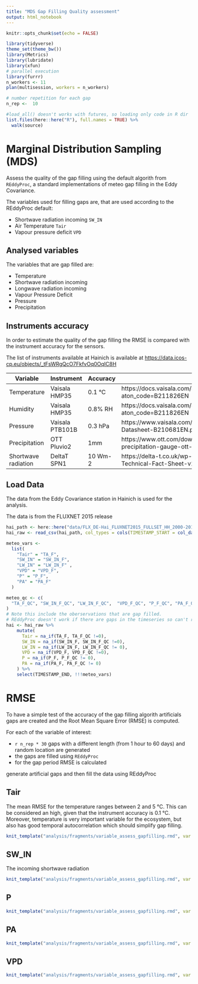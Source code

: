 ```yaml
---
title: "MDS Gap Filling Quality assessment"
output: html_notebook
---
```

```r
knitr::opts_chunk$set(echo = FALSE)
```
```r
library(tidyverse)
theme_set(theme_bw())
library(Metrics)
library(lubridate)
library(xfun)
# parallel execution
library(furrr)
n_workers <- 11
plan(multisession, workers = n_workers)

# number repetition for each gap
n_rep <-  10

#load_all() doesn't works with futures, so loading only code in R dir
list.files(here::here("R"), full.names = TRUE) %>%
  walk(source)
```

# Marginal Distribution Sampling (MDS)

Assess the quality of the gap filling using the default algorith from `REddyProc`, a standard implementations of meteo gap filling in the Eddy Covariance.

The variables used for filling gaps are, that are used according to the REddyProc default:

- Shortwave radiation incoming `SW_IN`
- Air Temperature `Tair`
- Vapour pressure deficit `VPD`

## Analysed variables

The variables that are gap filled are:

- Temperature
- Shortwave radiation incoming
- Longwave radiation incoming
- Vapour Pressure Deficit
- Pressure
- Precipitation


## Instruments accuracy

In order to estimate the quality of the gap filling the RMSE is compared with the instrument accuracy for the sensors.

The list of instruments available at Hainich is available at [https://data.icos-cp.eu/objects/_tFsWRgQcO7FkfvOq0OqIC8H](https://data.icos-cp.eu/objects/_tFsWRgQcO7FkfvOq0OqIC8H)

| Variable            | Instrument      | Accuracy | Reference                                                                                  |
|---------------------|-----------------|----------|--------------------------------------------------------------------------------------------|
| Temperature         | Vaisala HMP35   | 0.1 °C   | https://docs.vaisala.com/access/sources/ud/document?aton_code=B211826EN                    |
| Humidity            | Vaisala HMP35   | 0.8% RH  | https://docs.vaisala.com/access/sources/ud/document?aton_code=B211826EN                    |
| Pressure            | Vaisala PTB101B | 0.3 hPa  | https://www.vaisala.com/sites/default/files/documents/PTB110-Datasheet-B210681EN.pdf       |
| Precipitation       | OTT Pluvio2     | 1mm      | https://www.ott.com/download/leaflet-compact-weighing-precipitation-gauge-ott-pluvio2-s-1/ |
| Shortwave radiation | DeltaT SPN1     | 10 Wm-2  | https://delta-t.co.uk/wp-content/uploads/2016/10/SPN1-Technical-Fact-Sheet-v1.2_d_web.pdf  |


## Load Data

The data from the Eddy Covariance station in Hainich is used for the analysis.

The data is from the FLUXNET 2015 release

```r
hai_path <- here::here("data/FLX_DE-Hai_FLUXNET2015_FULLSET_HH_2000-2012_1-4.csv")
hai_raw <- read_csv(hai_path, col_types = cols(TIMESTAMP_START = col_datetime(format="%Y%m%d%H%M"), TIMESTAMP_END = col_datetime(format="%Y%m%d%H%M")), na = c("-9999", "-9999.99"))
```
```r
meteo_vars <-
  list(
    "Tair" = "TA_F",
    "SW_IN" = "SW_IN_F",
    "LW_IN" = "LW_IN_F" ,
    "VPD" = "VPD_F",
    "P" = "P_F",
    "PA" = "PA_F"
  )

meteo_qc <- c(
  "TA_F_QC", "SW_IN_F_QC", "LW_IN_F_QC",  "VPD_F_QC", "P_F_QC", "PA_F_QC"
)
# Note this include the oberservations that are gap filled.
# REddyProc doesn't work if there are gaps in the timeseries so can't remove them from the dataset
hai <- hai_raw %>%
    mutate(
      Tair = na_if(TA_F, TA_F_QC !=0),
      SW_IN = na_if(SW_IN_F, SW_IN_F_QC !=0),
      LW_IN = na_if(LW_IN_F, LW_IN_F_QC != 0),
      VPD = na_if(VPD_F, VPD_F_QC !=0),
      P = na_if(P_F, P_F_QC != 0),
      PA = na_if(PA_F, PA_F_QC != 0)
    ) %>%
    select(TIMESTAMP_END, !!!meteo_vars)
```

# RMSE

To have a simple test of the accuracy of the gap filling algorith artificials gaps are created and the Root Mean Square Error (RMSE) is computed.

For each of the variable of interest:

 - `r n_rep * 30` gaps with a different length (from 1 hour to 60 days) and random location are generated
 - the gaps are filled using `REddyProc`
 - for the gap period RMSE is calculated

generate artificial gaps and then fill the data using REddyProc

## Tair

The mean RMSE for the temperature ranges between 2 and 5 °C.
This can be considered an high, given that the instrument accuracy is 0.1 °C.
Moreover, temperature is very important variable for the ecosystem, but also has good temporal autocorrelation which should simplify gap filling.


```r
knit_template("analysis/fragments/variable_assess_gapfilling.rmd", var = "Tair", unit="°C")
```
## SW_IN

The incoming shortwave radiation 

```r
knit_template("analysis/fragments/variable_assess_gapfilling.rmd", var = "SW_IN", unit="W m-2")
```

## P
```r
knit_template("analysis/fragments/variable_assess_gapfilling.rmd", var = "P", unit="mm")
```

## PA
```r
knit_template("analysis/fragments/variable_assess_gapfilling.rmd", var = "PA", unit="Pa")
```
## VPD
```r
knit_template("analysis/fragments/variable_assess_gapfilling.rmd", var = "VPD", unit="Pa")
```

